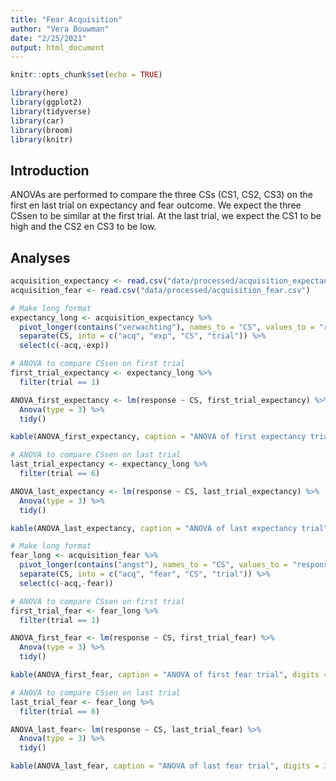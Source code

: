 ```yaml
---
title: "Fear Acquisition"
author: "Vera Bouwman"
date: "2/25/2021"
output: html_document
---
```


```r
knitr::opts_chunk$set(echo = TRUE)
```

```r
library(here)
library(ggplot2)
library(tidyverse)
library(car)
library(broom)
library(knitr)
```

## Introduction

ANOVAs are performed to compare the three CSs (CS1, CS2, CS3) on the first en last trial on expectancy and fear outcome. We expect the three CSsen to be similar at the first trial. At the last trial, we expect the CS1 to be high and the CS2 en CS3 to be low.

## Analyses

```r
acquisition_expectancy <- read.csv("data/processed/acquisition_expectancy.csv")
acquisition_fear <- read.csv("data/processed/acquisition_fear.csv")
```

```r

# Make long format
expectancy_long <- acquisition_expectancy %>% 
  pivot_longer(contains("verwachting"), names_to = "CS", values_to = "response") %>% 
  separate(CS, into = c("acq", "exp", "CS", "trial")) %>% 
  select(c(-acq,-exp))

# ANOVA to compare CSsen on first trial
first_trial_expectancy <- expectancy_long %>% 
  filter(trial == 1)

ANOVA_first_expectancy <- lm(response ~ CS, first_trial_expectancy) %>% 
  Anova(type = 3) %>% 
  tidy()

kable(ANOVA_first_expectancy, caption = "ANOVA of first expectancy trial", digits = 3)

# ANOVA to compare CSsen on last trial
last_trial_expectancy <- expectancy_long %>% 
  filter(trial == 6)

ANOVA_last_expectancy <- lm(response ~ CS, last_trial_expectancy) %>% 
  Anova(type = 3) %>% 
  tidy()

kable(ANOVA_last_expectancy, caption = "ANOVA of last expectancy trial", digits = 3)
```

```r

# Make long format
fear_long <- acquisition_fear %>% 
  pivot_longer(contains("angst"), names_to = "CS", values_to = "response") %>% 
  separate(CS, into = c("acq", "fear", "CS", "trial")) %>% 
  select(c(-acq,-fear)) 

# ANOVA to compare CSsen on first trial
first_trial_fear <- fear_long %>% 
  filter(trial == 1)

ANOVA_first_fear <- lm(response ~ CS, first_trial_fear) %>% 
  Anova(type = 3) %>% 
  tidy()

kable(ANOVA_first_fear, caption = "ANOVA of first fear trial", digits = 3)

# ANOVA to compare CSsen on last trial
last_trial_fear <- fear_long %>% 
  filter(trial == 6)

ANOVA_last_fear<- lm(response ~ CS, last_trial_fear) %>% 
  Anova(type = 3) %>% 
  tidy()

kable(ANOVA_last_fear, caption = "ANOVA of last fear trial", digits = 3)
```
